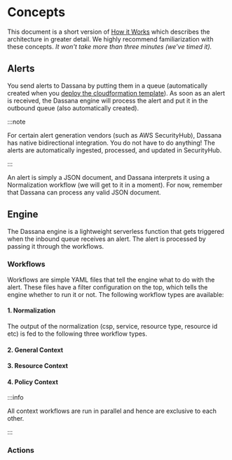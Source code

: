 # Concepts

This document is a short version of [How it Works](../how-it-works/alert-lifecycle.md) which describes the architecture in greater detail.
We highly recommend familiarization with these concepts. _It won't take more than three minutes (we've timed it)._

## Alerts

You send alerts to Dassana by putting them in a queue (automatically created when you [deploy the cloudformation template](./installation)). As soon as an alert is received, the Dassana engine will process the alert and put it in the outbound queue (also automatically created).

:::note

For certain alert generation vendors (such as AWS SecurityHub), Dassana has native bidirectional integration. You do not have to do anything! The alerts are automatically ingested, processed, and updated in SecurityHub.

:::

An alert is simply a JSON document, and Dassana interprets it using a Normalization workflow (we will get to it in a moment). For now, remember that Dassana can process any valid JSON document.

## Engine

The Dassana engine is a lightweight serverless function that gets triggered when the inbound queue receives an alert. The alert is processed by passing it through the workflows.

### Workflows

Workflows are simple YAML files that tell the engine what to do with the alert. These files have a filter configuration on the top, which tells the engine whether to run it or not. The following workflow types are available:

#### 1. Normalization


<Normalization />

The output of the normalization (csp, service, resource type, resource id etc) is fed to the following three workflow types.

#### 2. General Context


<GeneralContext />

#### 3. Resource Context


<ResourceContext />

#### 4. Policy Context


<PolicyContext />

:::info

All context workflows are run in parallel and hence are exclusive to each other.

:::

### Actions


<Actions />
